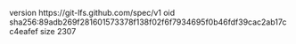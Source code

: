 version https://git-lfs.github.com/spec/v1
oid sha256:89adb269f281601573378f138f02f6f7934695f0b46fdf39cac2ab17cc4eafef
size 2307
